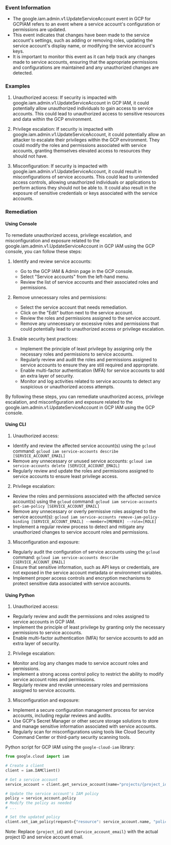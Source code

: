 
### Event Information

- The google.iam.admin.v1.UpdateServiceAccount event in GCP for GCPIAM refers to an event where a service account's configuration or permissions are updated.
- This event indicates that changes have been made to the service account's settings, such as adding or removing roles, updating the service account's display name, or modifying the service account's keys.
- It is important to monitor this event as it can help track any changes made to service accounts, ensuring that the appropriate permissions and configurations are maintained and any unauthorized changes are detected.


### Examples

1. Unauthorized access: If security is impacted with google.iam.admin.v1.UpdateServiceAccount in GCP IAM, it could potentially allow unauthorized individuals to gain access to service accounts. This could lead to unauthorized access to sensitive resources and data within the GCP environment.

2. Privilege escalation: If security is impacted with google.iam.admin.v1.UpdateServiceAccount, it could potentially allow an attacker to escalate their privileges within the GCP environment. They could modify the roles and permissions associated with service accounts, granting themselves elevated access to resources they should not have.

3. Misconfiguration: If security is impacted with google.iam.admin.v1.UpdateServiceAccount, it could result in misconfigurations of service accounts. This could lead to unintended access controls, allowing unauthorized individuals or applications to perform actions they should not be able to. It could also result in the exposure of sensitive credentials or keys associated with the service accounts.

### Remediation

#### Using Console

To remediate unauthorized access, privilege escalation, and misconfiguration and exposure related to the google.iam.admin.v1.UpdateServiceAccount in GCP IAM using the GCP console, you can follow these steps:

1. Identify and review service accounts: 
   - Go to the GCP IAM & Admin page in the GCP console.
   - Select "Service accounts" from the left-hand menu.
   - Review the list of service accounts and their associated roles and permissions.

2. Remove unnecessary roles and permissions:
   - Select the service account that needs remediation.
   - Click on the "Edit" button next to the service account.
   - Review the roles and permissions assigned to the service account.
   - Remove any unnecessary or excessive roles and permissions that could potentially lead to unauthorized access or privilege escalation.

3. Enable security best practices:
   - Implement the principle of least privilege by assigning only the necessary roles and permissions to service accounts.
   - Regularly review and audit the roles and permissions assigned to service accounts to ensure they are still required and appropriate.
   - Enable multi-factor authentication (MFA) for service accounts to add an extra layer of security.
   - Monitor and log activities related to service accounts to detect any suspicious or unauthorized access attempts.

By following these steps, you can remediate unauthorized access, privilege escalation, and misconfiguration and exposure related to the google.iam.admin.v1.UpdateServiceAccount in GCP IAM using the GCP console.

#### Using CLI

1. Unauthorized access:
- Identify and review the affected service account(s) using the `gcloud` command: `gcloud iam service-accounts describe [SERVICE_ACCOUNT_EMAIL]`
- Remove any unnecessary or unused service accounts: `gcloud iam service-accounts delete [SERVICE_ACCOUNT_EMAIL]`
- Regularly review and update the roles and permissions assigned to service accounts to ensure least privilege access.

2. Privilege escalation:
- Review the roles and permissions associated with the affected service account(s) using the `gcloud` command: `gcloud iam service-accounts get-iam-policy [SERVICE_ACCOUNT_EMAIL]`
- Remove any unnecessary or overly permissive roles assigned to the service account(s): `gcloud iam service-accounts remove-iam-policy-binding [SERVICE_ACCOUNT_EMAIL] --member=[MEMBER] --role=[ROLE]`
- Implement a regular review process to detect and mitigate any unauthorized changes to service account roles and permissions.

3. Misconfiguration and exposure:
- Regularly audit the configuration of service accounts using the `gcloud` command: `gcloud iam service-accounts describe [SERVICE_ACCOUNT_EMAIL]`
- Ensure that sensitive information, such as API keys or credentials, are not exposed in the service account metadata or environment variables.
- Implement proper access controls and encryption mechanisms to protect sensitive data associated with service accounts.

#### Using Python

1. Unauthorized access:
- Regularly review and audit the permissions and roles assigned to service accounts in GCP IAM.
- Implement the principle of least privilege by granting only the necessary permissions to service accounts.
- Enable multi-factor authentication (MFA) for service accounts to add an extra layer of security.

2. Privilege escalation:
- Monitor and log any changes made to service account roles and permissions.
- Implement a strong access control policy to restrict the ability to modify service account roles and permissions.
- Regularly review and revoke unnecessary roles and permissions assigned to service accounts.

3. Misconfiguration and exposure:
- Implement a secure configuration management process for service accounts, including regular reviews and audits.
- Use GCP's Secret Manager or other secure storage solutions to store and manage sensitive information associated with service accounts.
- Regularly scan for misconfigurations using tools like Cloud Security Command Center or third-party security scanning tools.

Python script for GCP IAM using the `google-cloud-iam` library:

```python
from google.cloud import iam

# Create a client
client = iam.IAMClient()

# Get a service account
service_account = client.get_service_account(name="projects/{project_id}/serviceAccounts/{service_account_email}")

# Update the service account's IAM policy
policy = service_account.policy
# Modify the policy as needed
# ...

# Set the updated policy
client.set_iam_policy(request={"resource": service_account.name, "policy": policy})
```

Note: Replace `{project_id}` and `{service_account_email}` with the actual project ID and service account email.

